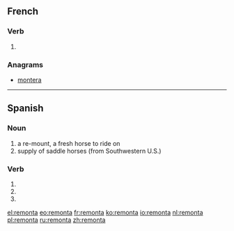 ==French==

===Verb===
{{fr-verb-form}}

# {{conjugation of|remonter||3|s|[[past historic]]|lang=fr}}

===Anagrams===
* [[montera#French|montera]]

----

==Spanish==

===Noun===
{{es-noun|f}}

# a re-mount, a fresh horse to ride on
# supply of saddle horses (from Southwestern U.S.)

===Verb===
{{es-verb-form|remontar}}
 
# {{es-verb form of|ending=ar|mood=imperative|sense=affirmative|pers=2|formal=no|number=singular|remontar}}
# {{es-verb form of|ending=ar|mood=indicative|tense=present|pers=2|formal=yes|number=singular|remontar}}
# {{es-verb form of|ending=ar|mood=indicative|tense=present|pers=3|number=singular|remontar}}

[[el:remonta]]
[[eo:remonta]]
[[fr:remonta]]
[[ko:remonta]]
[[io:remonta]]
[[nl:remonta]]
[[pl:remonta]]
[[ru:remonta]]
[[zh:remonta]]
